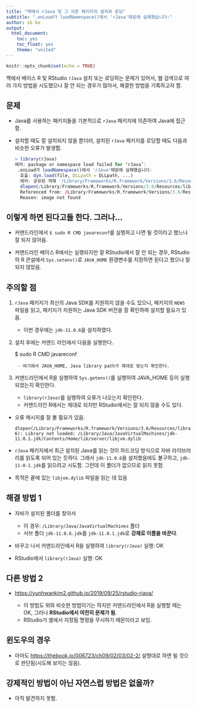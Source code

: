 ```yaml
---
title: "맥에서 rJava 및 그 의존 패키지의 설치와 로딩"
subtitle: ".onLoad가 loadNamespace()에서 'rJava'때문에 실패했습니다:"
author: sb ko
output: 
  html_document:
    toc: yes
    toc_float: yes
    theme: "united"
---
```


```r
knitr::opts_chunk$set(echo = TRUE)
```

맥에서 베이스 R 및 RStudio `rJava` 설치 또는 로딩하는 문제가 있어서, 웹 검색으로 여러 가지 방법을 시도했으나 잘 안 되는 경우가 많아서, 해결한 방법을 기록하고자 함.


## 문제 

- Java를 사용하는 패키지들을 기본적으로 `rJava` 패키지에 의존하여 Java에 접근함.

- 설치할 때도 잘 설치되지 않을 뿐더러, 설치된 `rJava` 패키지를 로딩할 때도 다음과 비슷한 오류가 발생함.

  ```r
  > library(rJava)
  에러: package or namespace load failed for ‘rJava’:
   .onLoad가 loadNamespace()에서 'rJava'때문에 실패했습니다:
    호출: dyn.load(file, DLLpath = DLLpath, ...)
    에러: 공유된 객체 '/Library/Frameworks/R.framework/Versions/3.6/Resources/library/rJava/libs/rJava.so'를 로드 할 수 없습니다:
    dlopen(/Library/Frameworks/R.framework/Versions/3.6/Resources/library/rJava/libs/rJava.so, 6): Library not loaded: /Library/Java/JavaVirtualMachines/jdk-11.0.1.jdk/Contents/Home/lib/server/libjvm.dylib
    Referenced from: /Library/Frameworks/R.framework/Versions/3.6/Resources/library/rJava/libs/rJava.so
    Reason: image not found
  ```

## 이렇게 하면 된다고들 한다. 그러나...

- 커맨드라인에서 `$ sudo R CMD javareconf`를 실행하고 나면 될 것이라고 했느나 잘 되지 않아음.

- 커맨드라인 베이스 R에서는 실행되지만 잘 RStudio에서 잘 안 되는 경우, RStudio의 R 콘설에서 `Sys.setenv()`로 `JAVA_HOME` 환경변수를 지정하면 된다고 했으나 잘 되지 않았음.

## 주의할 점 

1. `rJava` 패키지가 최신의 Java SDK를 지원하지 않을 수도 있으니, 패키지의 `NEWS` 파일을 읽고, 패키지가 지원하는 Java SDK 버전을 잘 확인하여 설치할 필요가 있음.

	- 이번 경우에는 `jdk-11.0.6`을 설치하였다. 

1. 설치 후에는 커맨드 라인에서 다음을 실행한다. 

	$ sudo R CMD javareconf

		- 여기에서 JAVA_HOME, Java library path가 제대로 맞는지 확인한다. 

1. 커맨드라인에서 R을 실행하여 `Sys.getenv()`를 실행하여 JAVA_HOME 등이 실행되었는지 확인한다.
	+ `library(rJava)`를 실행하여 오류가 나오는지 확인한다. 
	+ 커맨드라인 R에서는 제대로 되지만 RStudio에서는 잘 되지 않을 수도 있다. 

- 오류 메시지를 잘 볼 필요가 있음. 

  ```
  dlopen(/Library/Frameworks/R.framework/Versions/3.6/Resources/library/rJava/libs/rJava.so, 6): Library not loaded: /Library/Java/JavaVirtualMachines/jdk-11.0.1.jdk/Contents/Home/lib/server/libjvm.dylib
  ```

- `rJava` 패키지에서 최근 설치된 Java를 읽는 것이 하드코딩 방식으로 자바 라이브러리를 읽도록 되어 있는 듯하다. 그래서 `jdk-11.0.6`을 설치했음에도 불구하고, `jdk-11-0-1.jdk`를 읽으려고 시도함. 그런데 이 폴더가 없으므로 읽지 못함.

- 목적은 끝에 있는 `libjvm.dylib` 파일을 읽는 데 있음


## 해결 방법 1

- 자바가 설치된 폴더를 찾아서 
	+ 이 경우: `/Library/Java/JavaVirtualMachines` 폴더 
	+ 서브 폴더 `jdk-11.0.6.jdk`를 `jdk-11.0.1.jdk`로 **강제로 이름을 바꾼다**. 

- 바꾸고 나서 커맨드라인에서 R을 실행하여 `library(rJava)` 실행: OK

- RStudio에서 `library(rJava)` 실행: OK

## 다른 방법 2

- <https://yunhwankim2.github.io/2019/09/25/rstudio-rjava/>

  - 이 방법도 위와 비슷한 방법이기는 하지만 커맨드라인에서 R을 실행할 때는 OK, 그러나 **RStudio에서 여전히 문제가 됨**. 
  - RStudio가 셸에서 지정됨 명령을 무시하기 때문이라고 보임.


## 윈도우의 경우 

- 아마도 <https://thebook.io/006723/ch09/02/03/02-2/> 설명대로 하면 될 것으로 판단됨(시도해 보지는 않음).

## 강제적인 방법이 아닌 자연스럽 방법은 없을까?

- 아직 발견하지 못함. 


